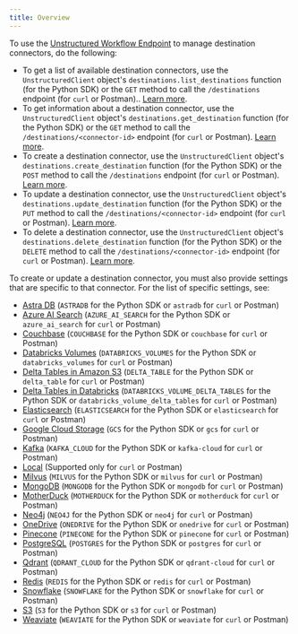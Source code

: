 ```yaml
---
title: Overview
---
```



<FirstTimeAPIDestinationConnector />

To use the [Unstructured Workflow Endpoint](/api-reference/workflow/overview) to manage destination connectors, do the following:

- To get a list of available destination connectors, use the `UnstructuredClient` object's `destinations.list_destinations` function (for the Python SDK) or 
  the `GET` method to call the `/destinations` endpoint (for `curl` or Postman).. [Learn more](/api-reference/workflow/overview#list-destination-connectors).
- To get information about a destination connector, use the `UnstructuredClient` object's `destinations.get_destination` function (for the Python SDK) or 
  the `GET` method to call the `/destinations/<connector-id>` endpoint (for `curl` or Postman). [Learn more](/api-reference/workflow/overview#get-a-destination-connector).
- To create a destination connector, use the `UnstructuredClient` object's `destinations.create_destination` function (for the Python SDK) or 
  the `POST` method to call the `/destinations` endpoint (for `curl` or Postman). [Learn more](/api-reference/workflow/overview#create-a-destination-connector).
- To update a destination connector, use the `UnstructuredClient` object's `destinations.update_destination` function (for the Python SDK) or 
  the `PUT` method to call the `/destinations/<connector-id>` endpoint (for `curl` or Postman). [Learn more](/api-reference/workflow/overview#update-a-destination-connector).
- To delete a destination connector, use the `UnstructuredClient` object's `destinations.delete_destination` function (for the Python SDK) or 
  the `DELETE` method to call the `/destinations/<connector-id>` endpoint (for `curl` or Postman). [Learn more](/api-reference/workflow/overview#delete-a-destination-connector). 

To create or update a destination connector, you must also provide settings that are specific to that connector. 
For the list of specific settings, see:

- [Astra DB](/api-reference/workflow/destinations/astradb) (`ASTRADB` for the Python SDK or `astradb` for `curl` or Postman)
- [Azure AI Search](/api-reference/workflow/destinations/azure-ai-search) (`AZURE_AI_SEARCH` for the Python SDK or `azure_ai_search` for `curl` or Postman)
- [Couchbase](/api-reference/workflow/destinations/couchbase) (`COUCHBASE` for the Python SDK or `couchbase` for `curl` or Postman)
- [Databricks Volumes](/api-reference/workflow/destinations/databricks-volumes) (`DATABRICKS_VOLUMES` for the Python SDK or `databricks_volumes` for `curl` or Postman)
- [Delta Tables in Amazon S3](/api-reference/workflow/destinations/delta-table) (`DELTA_TABLE` for the Python SDK or `delta_table` for `curl` or Postman)
- [Delta Tables in Databricks](/api-reference/workflow/destinations/databricks-delta-table) (`DATABRICKS_VOLUME_DELTA_TABLES` for the Python SDK or `databricks_volume_delta_tables` for `curl` or Postman)
- [Elasticsearch](/api-reference/workflow/destinations/elasticsearch) (`ELASTICSEARCH` for the Python SDK or `elasticsearch` for `curl` or Postman)
- [Google Cloud Storage](/api-reference/workflow/destinations/google-cloud) (`GCS` for the Python SDK or `gcs` for `curl` or Postman)
- [Kafka](/api-reference/workflow/destinations/kafka) (`KAFKA_CLOUD` for the Python SDK or `kafka-cloud` for `curl` or Postman)
- [Local](/api-reference/workflow/destinations/local) (Supported only for `curl` or Postman)
- [Milvus](/api-reference/workflow/destinations/milvus) (`MILVUS` for the Python SDK or `milvus` for `curl` or Postman)
- [MongoDB](/api-reference/workflow/destinations/mongodb) (`MONGODB` for the Python SDK or `mongodb` for `curl` or Postman)
- [MotherDuck](/api-reference/workflow/destinations/motherduck) (`MOTHERDUCK` for the Python SDK or `motherduck` for `curl` or Postman)
- [Neo4j](/api-reference/workflow/destinations/neo4j) (`NEO4J` for the Python SDK or `neo4j` for `curl` or Postman)
- [OneDrive](/api-reference/workflow/destinations/onedrive) (`ONEDRIVE` for the Python SDK or `onedrive` for `curl` or Postman)
- [Pinecone](/api-reference/workflow/destinations/pinecone) (`PINECONE` for the Python SDK or `pinecone` for `curl` or Postman)
- [PostgreSQL](/api-reference/workflow/destinations/postgresql) (`POSTGRES` for the Python SDK or `postgres` for `curl` or Postman)
- [Qdrant](/api-reference/workflow/destinations/qdrant) (`QDRANT_CLOUD` for the Python SDK or `qdrant-cloud` for `curl` or Postman)
- [Redis](/api-reference/workflow/destinations/redis) (`REDIS` for the Python SDK or `redis` for `curl` or Postman)
- [Snowflake](/api-reference/workflow/destinations/snowflake) (`SNOWFLAKE` for the Python SDK or `snowflake` for `curl` or Postman)
- [S3](/api-reference/workflow/destinations/s3) (`S3` for the Python SDK or `s3` for `curl` or Postman)
- [Weaviate](/api-reference/workflow/destinations/weaviate) (`WEAVIATE` for the Python SDK or `weaviate` for `curl` or Postman)

